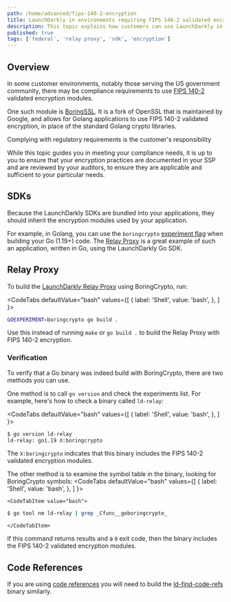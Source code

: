 ```yaml
---
path: /home/advanced/fips-140-2-encryption
title: LaunchDarkly in environments requiring FIPS 140-2 validated encryption modules
description: This topic explains how customers can use LaunchDarkly in environments that require that all data is encrypted in transit using FIPS 140-2 validated encryption modules.
published: true
tags: ['federal', 'relay proxy', 'sdk', 'encryption']
---
```


## Overview

In some customer environments, notably those serving the US government community, there may be compliance requirements to use 
[FIPS 140-2](https://csrc.nist.gov/publications/detail/fips/140/2/final) validated encryption modules.

One such module is [BoringSSL](https://csrc.nist.gov/CSRC/media/projects/cryptographic-module-validation-program/documents/security-policies/140sp3678.pdf).
It is a fork of OpenSSL that is maintained by Google, and allows for Golang applications to use FIPS 140-2 validated encryption, in place of the standard Golang crypto libraries.

<Callout intent="alert">
  <CalloutTitle>Complying with regulatory requirements is the customer's responsibility</CalloutTitle>
  <CalloutDescription>

While this topic guides you in meeting your compliance needs, it is up to you to ensure that your encryption practices are documented in your SSP and are reviewed by your auditors, to ensure they are applicable and sufficient to your particular needs.

  </CalloutDescription>
</Callout>

## SDKs

Because the LaunchDarkly SDKs are bundled into your applications, they should inherit the encryption modules used by your application.

For example, in Golang, you can use the 
`boringcrypto` [experiment flag](https://pkg.go.dev/internal/goexperiment) when building your Go (1.19+) code. The [Relay Proxy](/home/relay-proxy) is a great example of such an application, written in Go, using the 
LaunchDarkly Go SDK.

## Relay Proxy

To build the [LaunchDarkly Relay Proxy](https://github.com/launchdarkly/ld-relay) using BoringCrypto, run:

<CodeTabs
  defaultValue="bash"
  values={[
    { label: 'Shell', value: 'bash', },
  ]
}>
<CodeTabItem value="bash">
```bash
GOEXPERIMENT=boringcrypto go build .
```

</CodeTabItem>
</CodeTabs>

Use this instead of running `make` or `go build .` to build the Relay Proxy with FIPS 140-2 encryption.
### Verification

To verify that a Go binary was indeed build with BoringCrypto, there are two methods you can use. 

One method is to call `go version` and check the experiments list. For example, here's how to check a binary called `ld-relay`:

<CodeTabs
  defaultValue="bash"
  values={[
    { label: 'Shell', value: 'bash', },
  ]
}>

<CodeTabItem value="bash">

```bash
$ go version ld-relay
ld-relay: go1.19 X:boringcrypto
```

</CodeTabItem>
</CodeTabs>

The `X:boringcrypto` indicates that this binary includes the FIPS 140-2 validated encryption modules.

The other method is to examine the symbol table in the binary, looking for BoringCrypto symbols:
<CodeTabs
  defaultValue="bash"
  values={[
    { label: 'Shell', value: 'bash', },
  ]
}>

    <CodeTabItem value="bash">
```bash
$ go tool nm ld-relay | grep _Cfunc__goboringcrypto_
```
    </CodeTabItem>

</CodeTabs>

If this command returns results and a `0` exit code, then the binary includes the FIPS 140-2 validated encryption modules.

## Code References

If you are using [code references](/home/code/code-references) you will need to build the [ld-find-code-refs](https://github.com/launchdarkly/ld-find-code-refs)
binary similarly.
